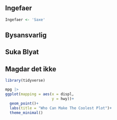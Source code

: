 ## Ingefaer
```r
Ingefaer <- 'Saxe'
```

## Bysansvarlig

## Suka Blyat

## Magdar det ikke
```r
library(tidyverse)

```
```r
mpg |> 
ggplot(mapping = aes(x = displ,
                     y = hwy))+
  geom_point()+
  labs(title = "Who Can Make The Coolest Plot")+
  theme_minimal()

```


## 
